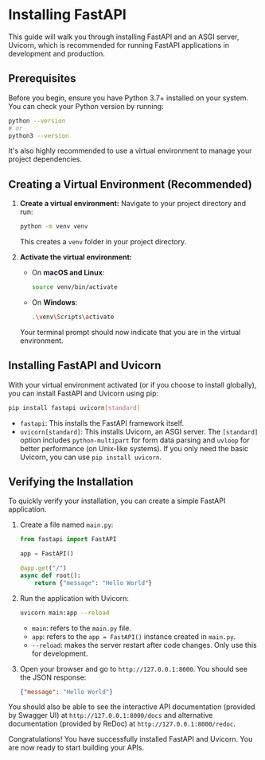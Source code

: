 # Installing FastAPI

This guide will walk you through installing FastAPI and an ASGI server, Uvicorn, which is recommended for running FastAPI applications in development and production.

## Prerequisites

Before you begin, ensure you have Python 3.7+ installed on your system. You can check your Python version by running:

```bash
python --version
# or
python3 --version
```

It's also highly recommended to use a virtual environment to manage your project dependencies.

## Creating a Virtual Environment (Recommended)

1.  **Create a virtual environment:**
    Navigate to your project directory and run:
    ```bash
    python -m venv venv
    ```
    This creates a `venv` folder in your project directory.

2.  **Activate the virtual environment:**
    -   On **macOS and Linux**:
        ```bash
        source venv/bin/activate
        ```
    -   On **Windows**:
        ```bash
        .\venv\Scripts\activate
        ```
    Your terminal prompt should now indicate that you are in the virtual environment.

## Installing FastAPI and Uvicorn

With your virtual environment activated (or if you choose to install globally), you can install FastAPI and Uvicorn using pip:

```bash
pip install fastapi uvicorn[standard]
```

-   `fastapi`: This installs the FastAPI framework itself.
-   `uvicorn[standard]`: This installs Uvicorn, an ASGI server. The `[standard]` option includes `python-multipart` for form data parsing and `uvloop` for better performance (on Unix-like systems). If you only need the basic Uvicorn, you can use `pip install uvicorn`.

## Verifying the Installation

To quickly verify your installation, you can create a simple FastAPI application.

1.  Create a file named `main.py`:

    ```python
    from fastapi import FastAPI

    app = FastAPI()

    @app.get("/")
    async def root():
        return {"message": "Hello World"}
    ```

2.  Run the application with Uvicorn:

    ```bash
    uvicorn main:app --reload
    ```
    -   `main`: refers to the `main.py` file.
    -   `app`: refers to the `app = FastAPI()` instance created in `main.py`.
    -   `--reload`: makes the server restart after code changes. Only use this for development.

3.  Open your browser and go to `http://127.0.0.1:8000`. You should see the JSON response:
    ```json
    {"message": "Hello World"}
    ```

You should also be able to see the interactive API documentation (provided by Swagger UI) at `http://127.0.0.1:8000/docs` and alternative documentation (provided by ReDoc) at `http://127.0.0.1:8000/redoc`.

Congratulations! You have successfully installed FastAPI and Uvicorn. You are now ready to start building your APIs.